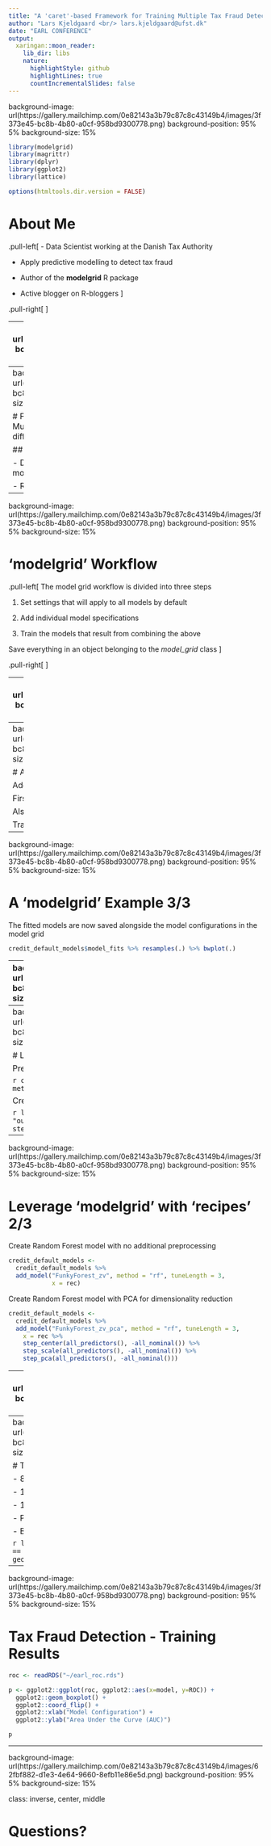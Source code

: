 ```yaml
---
title: "A 'caret'-based Framework for Training Multiple Tax Fraud Detection Models"
author: "Lars Kjeldgaard <br/> lars.kjeldgaard@ufst.dk"
date: "EARL CONFERENCE"
output:
  xaringan::moon_reader:
    lib_dir: libs
    nature:
      highlightStyle: github
      highlightLines: true
      countIncrementalSlides: false
---
```

background-image: url(https://gallery.mailchimp.com/0e82143a3b79c87c8c43149b4/images/3f373e45-bc8b-4b80-a0cf-958bd9300778.png)
background-position: 95% 5%
background-size: 15%

```r
library(modelgrid)
library(magrittr)
library(dplyr)
library(ggplot2)
library(lattice)
```

```r
options(htmltools.dir.version = FALSE)
```

# About Me

.pull-left[
- Data Scientist working at the Danish Tax Authority

- Apply predictive modelling to detect tax fraud

- Author of the **modelgrid** R package

- Active blogger on R-bloggers
]

.pull-right[
<figure>
  <img src= "larsk.png" height = "250", align = "right">
</figure>
]

---
background-image: url(https://gallery.mailchimp.com/0e82143a3b79c87c8c43149b4/images/3f373e45-bc8b-4b80-a0cf-958bd9300778.png)
background-position: 95% 5%
background-size: 15%

# Training a Single Model with 'caret'

Until recently we have trained models one at the time with **caret**
<!-- - often using the 'caret' package: -->

```r
library(caret); data(GermanCredit)
```

To train a single model with **caret** first set the parameters, that control the model training
<!-- (including resampling scheme,  -->
<!-- parallel back-end, preprocessing options, output). -->

```r
tr_control <- trainControl(method = "cv", number = 5,
                          summaryFunction = twoClassSummary,
                          classProbs = TRUE)
```

Then set all other model options and train model
<!-- Choose target variable, features, algorithm, tuning options and train model. -->
```r
model <- train(y = GermanCredit %>% pull(Class),
               x = GermanCredit %>% select(-Class),
               method = "rf", metric = "ROC",
               tuneGrid = data.frame(mtry = c(3, 10, 20)),
               trControl = tr_control)
```
---
background-image: url(https://gallery.mailchimp.com/0e82143a3b79c87c8c43149b4/images/3f373e45-bc8b-4b80-a0cf-958bd9300778.png)
background-position: 95% 5%
background-size: 15%

# Framework for Experimenting with <br/> Multiple Models
## Purpose
Organize and keep track of all of our experiments with different models, preprocessing options
etcetera 

## Aim

- Develop a pipe-friendly framework to construct, manage and train multiple **caret** models

- Require only a bare minimum of code

---
background-image: url(https://gallery.mailchimp.com/0e82143a3b79c87c8c43149b4/images/3f373e45-bc8b-4b80-a0cf-958bd9300778.png)
background-position: 95% 5%
background-size: 15%

# 'modelgrid' Workflow

.pull-left[
The model grid workflow is divided into three steps

1. Set settings that will apply to all models by default

2. Add individual model specifications

3. Train the models that result from combining the above

Save everything in an object belonging to the *model_grid* class
]

.pull-right[
<figure>
  <img src = "mglogo.png", align = "right">
</figure>
]

---
background-image: url(https://gallery.mailchimp.com/0e82143a3b79c87c8c43149b4/images/3f373e45-bc8b-4b80-a0cf-958bd9300778.png)
background-position: 95% 5%
background-size: 15%

# A 'modelgrid' Example 1/3
Create empty 'model grid' with constructur function

```r
library(modelgrid)
credit_default_models <- model_grid()
```

Set settings you want to apply to all models by default

```r
credit_default_models <-
  credit_default_models %>%
  share_settings(
    y = GermanCredit %>% pull(Class),
    x = GermanCredit %>% select(-Class),
    metric = "ROC",
    trControl = tr_control
  )
```
---
background-image: url(https://gallery.mailchimp.com/0e82143a3b79c87c8c43149b4/images/3f373e45-bc8b-4b80-a0cf-958bd9300778.png)
background-position: 95% 5%
background-size: 15%

# A 'modelgrid' Example 2/3

Add individual model specifications to the model grid.

First add a Random Forest model
```r
credit_default_models <-
  credit_default_models %>%
  add_model(model_name = "Funky Forest",
            method = "rf",
            tuneGrid = data.frame(mtry = c(3, 10, 20)))
```

Also construct an eXtreme Gradient Boosting model
```r
credit_default_models <-
  credit_default_models %>%
  add_model(model_name = "Big Boost",
            method = "xgbTree",
            nthread = 8)
```

Train models
```r
credit_default_models <- credit_default_models %>% train(.)
```

---
background-image: url(https://gallery.mailchimp.com/0e82143a3b79c87c8c43149b4/images/3f373e45-bc8b-4b80-a0cf-958bd9300778.png)
background-position: 95% 5%
background-size: 15%

# A 'modelgrid' Example 3/3
The fitted models are now saved alongside the model configurations in the model grid

```r
credit_default_models$model_fits %>% resamples(.) %>% bwplot(.)
```
---
background-image: url(https://gallery.mailchimp.com/0e82143a3b79c87c8c43149b4/images/3f373e45-bc8b-4b80-a0cf-958bd9300778.png)
background-position: 95% 5%
background-size: 15%

# Use 'recipes' for Preprocessing

.pull-left[
- Treat data preprocessing as an integral part of the model development
<!-- , it is obvious to include this as part of models spanned by a model grid. -->
- Do this by leveraging a model grid with the **recipes** package

- With **recipes** you specify a recipe consisting of preprocessing steps, that can be estimated
and applied to any dataset

- Requires almost no code
]

.pull-right[
<figure>
  <img src= "https://raw.githubusercontent.com/tidymodels/recipes/master/recipes_hex_thumb.png" height = "250">
</figure>
]

---
background-image: url(https://gallery.mailchimp.com/0e82143a3b79c87c8c43149b4/images/3f373e45-bc8b-4b80-a0cf-958bd9300778.png)
background-position: 95% 5%
background-size: 15%

# Leverage 'modelgrid' with 'recipes' 1/3
<!-- The preprocessing of the data (imputation, feature engineering, dimensionality reduction,  -->
<!-- feature selection) is an integrated part of the model configuration, and we wanted to incorporate -->
<!-- preprocessing in the model grid. This is done by drawing upon the 'recipes' package.  -->

Prepare a model grid

```r
credit_default_models <-
  model_grid() %>%
  share_settings(
    data = GermanCredit,
    metric = "ROC",
    trControl = tr_control
  )
```

Create a really basic recipe (this will be the *anchor* for all models)

```r
library(recipes)
rec <-
  recipe(GermanCredit) %>%
  add_role(Class, new_role = "outcome") %>%
  add_role(-Class, new_role = "predictor") %>%
  step_zv(all_predictors())
```

---
background-image: url(https://gallery.mailchimp.com/0e82143a3b79c87c8c43149b4/images/3f373e45-bc8b-4b80-a0cf-958bd9300778.png)
background-position: 95% 5%
background-size: 15%

# Leverage 'modelgrid' with 'recipes' 2/3
Create Random Forest model with no additional preprocessing

```r
credit_default_models <-
  credit_default_models %>%
  add_model("FunkyForest_zv", method = "rf", tuneLength = 3,
            x = rec)
```

Create Random Forest model with PCA for dimensionality reduction

```r
credit_default_models <-
  credit_default_models %>%
  add_model("FunkyForest_zv_pca", method = "rf", tuneLength = 3,
    x = rec %>%
    step_center(all_predictors(), -all_nominal()) %>%
    step_scale(all_predictors(), -all_nominal()) %>%
    step_pca(all_predictors(), -all_nominal()))
```

---
background-image: url(https://gallery.mailchimp.com/0e82143a3b79c87c8c43149b4/images/3f373e45-bc8b-4b80-a0cf-958bd9300778.png)
background-position: 95% 5%
background-size: 15%

# Leverage 'modelgrid' with 'recipes' 3/3

Train models and display results

```r
credit_default_models <- train(credit_default_models)
credit_default_models$model_fits %>% resamples(.) %>% bwplot(.)
```
---
background-image: url(https://gallery.mailchimp.com/0e82143a3b79c87c8c43149b4/images/3f373e45-bc8b-4b80-a0cf-958bd9300778.png)
background-position: 95% 5%
background-size: 15%

# Tax Fraud Detection

- 8,000 tax audits of companies

- 1 out of 10 companies were found to be *fraudulent*

- 150 features

- Predict which companies are fraudulent

- Binary classification problem

```r
load("~/erhverv_abt.rda")
  abt %>%
  mutate(year = aar,
         Fraudulent = ifelse(klasse == "MS", "Fraudulent", "Not fraudulent")) %>%
  ggplot(aes(year)) +
  geom_bar(aes(fill = Fraudulent)) +
  ggtitle("Fraudulent companies over time")
```

---
background-image: url(https://gallery.mailchimp.com/0e82143a3b79c87c8c43149b4/images/3f373e45-bc8b-4b80-a0cf-958bd9300778.png)
background-position: 95% 5%
background-size: 15%

# Tax Fraud Detection - Training Results

```r
roc <- readRDS("~/earl_roc.rds")

p <- ggplot2::ggplot(roc, ggplot2::aes(x=model, y=ROC)) +
  ggplot2::geom_boxplot() +
  ggplot2::coord_flip() +
  ggplot2::xlab("Model Configuration") +
  ggplot2::ylab("Area Under the Curve (AUC)")

p
```

---
background-image: url(https://gallery.mailchimp.com/0e82143a3b79c87c8c43149b4/images/62fbf882-d1e3-4e64-9660-8efb11e86e5d.png)
background-position: 95% 5%
background-size: 15%

class: inverse, center, middle

# Questions?
